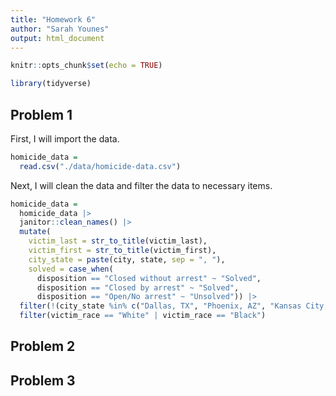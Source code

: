 ```yaml
---
title: "Homework 6"
author: "Sarah Younes"
output: html_document
---
```


```r
knitr::opts_chunk$set(echo = TRUE)
```

```r
library(tidyverse)
```

## Problem 1

First, I will import the data.

```r
homicide_data =
  read.csv("./data/homicide-data.csv")
```

Next, I will clean the data and filter the data to necessary items.

```r
homicide_data =
  homicide_data |>
  janitor::clean_names() |>
  mutate(
    victim_last = str_to_title(victim_last),
    victim_first = str_to_title(victim_first),
    city_state = paste(city, state, sep = ", "),
    solved = case_when(
      disposition == "Closed without arrest" ~ "Solved",
      disposition == "Closed by arrest" ~ "Solved",
      disposition == "Open/No arrest" ~ "Unsolved")) |>
  filter(!(city_state %in% c("Dallas, TX", "Phoenix, AZ", "Kansas City, MO", "Tulsa, OK"))) |>
  filter(victim_race == "White" | victim_race == "Black")
```

## Problem 2

## Problem 3